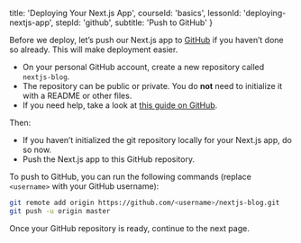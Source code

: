 
  title: 'Deploying Your Next.js App',
  courseId: 'basics',
  lessonId: 'deploying-nextjs-app',
  stepId: 'github',
  subtitle: 'Push to GitHub'
}

Before we deploy, let’s push our Next.js app to [GitHub](https://github.com/vercel/next.js) if you haven’t done so already. This will make deployment easier.

- On your personal GitHub account, create a new repository called `nextjs-blog`.
- The repository can be public or private. You do **not** need to initialize it with a README or other files.
- If you need help, take a look at [this guide on GitHub](https://help.github.com/en/github/getting-started-with-github/create-a-repo).

Then:

- If you haven’t initialized the git repository locally for your Next.js app, do so now.
- Push the Next.js app to this GitHub repository.

To push to GitHub, you can run the following commands (replace `<username>` with your GitHub username):

```bash
git remote add origin https://github.com/<username>/nextjs-blog.git
git push -u origin master
```

Once your GitHub repository is ready, continue to the next page.


